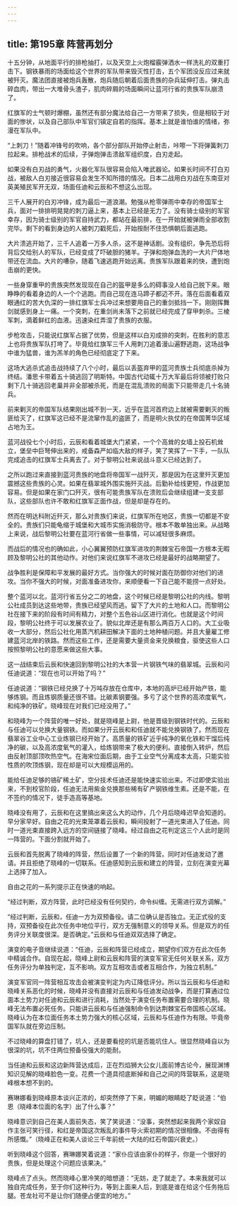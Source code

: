 ```yaml
---
---
---
```

title: 第195章 阵营再划分
---



十五分钟，从地面平行的排枪抽打，以及天空上火炮榴霰弹洒水一样洗礼的双重打击下。钢铁暴雨的场面给这个世界的军队带来毁灭性打击，五个军团没反应过来就被歼灭。魔法团直接被炮兵轰散，炮兵随后朝着后面贵族的杂兵延伸打击。弹丸击碎血肉，带出一大堆骨头渣子，肌肉碎屑的场面瞬间让蓝河行省的贵族军队崩溃了。

红旗军的士气顿时爆棚，虽然还有部分魔法给自己一方带来了损失，但是相较于对面的惨状，以及自己部队中军官们镇定自若的指挥。基本上就是谁怕谁的情绪，弥漫在军队中。

“上刺刀！”随着冲锋号的吹响，各个部分部队开始停止射击，咔嚓一下将弹簧刺刀拉起来。排枪战术的后续，子弹炮弹击溃敌军组织度，白刃走起。

如果没有白刃战的勇气，火器化军队很容易会陷入唯武器论。如果长时间不打白刃战，被敌人白刃接近很容易会发生不知所措的情况。日本二战用白刃战在东南亚对英美殖民军开无双，场面任迪和云辰和不想这么出现。

三千人展开的白刃冲锋，成为最后一道浪潮。勉强从枪零弹雨中幸存的帝国军士兵，面对一排排明晃晃的刺刀逼上来，基本上已经是无力了。没有骑士级别的军官幸存，因为骑士级别的军官自持武力，都站在最前排，在一开始就被弹雨全部收割完毕。剩下的看到身边的人被刺刀戳死后，开始按耐不住恐惧朝后面逃跑。

大片溃逃开始了，三千人追着一万多人杀，这不是神话剧。没有组织，争先恐后将背后交给别人的军队，已经变成了吓破胆的猪羊。子弹和炮弹血洗的一大片尸体地带还在流血。大片的嘈杂，随着飞速逃跑开始远离。贵族军队跟着来的快，遭到炮击崩的更快。

一些身穿重甲的贵族突然发现现在自己的盔甲是多么的碍事没人给自己脱下来。眼睁睁的看着身边的人一个个逃跑。而自己现在连马蹄子都迈不开。落在后面看着双眼通红的苦大仇深的一排红旗军士兵冲过来想要用自己的重剑抵挡一下。刚刚挥舞剑就感到身上一痛。一个突刺，在重剑尚未落下之前就已经完成了穿甲刺杀。三棱军刺，滴着鲜红的血液。迅速染红弄湿了贵族的衣服。

步枪攻击，只能说红旗军占据了优势，但是这样以白刃成排的突刺，在胜利的意志上也将贵族军队打垮了。毕竟给红旗军三千人用刺刀追着漫山遍野逃跑，这场战争中谁为猛兽，谁为羔羊的角色已经彻底定了下来。

这场大逃杀式追击战持续了八个小时，最后以丢盔弃甲的蓝河贵族士兵彻底杀掉为终结。潘思卡带着五十骑逃回了明斯特。中国古代动辄十万大军最后将领被打败只剩下几十骑逃回老巢并非全部被杀死，而是在混乱溃败的局面下只能带走几十名骑兵。

前来剿灭的帝国军队结果刚出城不到一天，近乎在蓝河首府边上就被需要剿灭的叛匪给灭了，红旗军这已经不是流窜作乱的盗匪了，而是明火执仗的在帝国菁华区域占地为王。

蓝河战役七个小时后，云辰和看着城堡大门紧紧，一个个高耸的女墙上投石机耸立，堡垒中巨弩伸出来的，戒备森严如临大敌的样子，笑了笑挥了一下手，一队队完成追击的红旗军士兵离去了。对于黎明公社来说战斗意义已经达到了。

之所以跑过来直接到蓝河贵族的地盘将帝国军一战歼灭，那是因为在这里歼灭更加震撼这些贵族的心灵。如果在翡翠城外围实施歼灭战。后勤补给线更短，作战更加容易。但是如果在家门口歼灭，很有可能贵族军队在溃败后会继续组建一支支部队，这些部队也许不敢和红旗军正面作战，但是却是存在的。

然而在明达科附近歼灭，那么对贵族们来说，红旗军所在地区，贵族一切都是不安全的。贵族们只能龟缩于城堡和大城市实施消极防守。根本不敢单独出来。从战略上来说，战后黎明公社要在蓝河行省做一些事情，可以减轻很多麻烦。

而战后的情况也的确如此，小心翼翼预防红旗军进攻的荆棘宝石帝国一方根本无暇顾及黎明公社的其他动作。对他们来说红旗军不进攻已经是最好的战略期望了。

战争胜利是保障和平发展的最好方式。当你强大的时候对面在防御你对他们的进攻。当你不强大的时候，对面准备进攻你，来顺便看一下自己能不能捞一点好处。

整个蓝河以北，蓝河行省五分之二的地盘，这个时候已经是黎明公社的内线。黎明公社成员到达这些地带，贵族已经望风而逃。留下了大片的土地和人口。而黎明公社在接下来的阶段有时间有精力，对整个五色谷山区进行消化。也就是这个时间段，黎明公社终于可以发展农业了。貌似北岸还是有那么两百万人口的。大工业吸收一大部分，然后公社化用蒸汽机耕田解决下面的土地种植问题。并且大量雇工修建蓝河北岸的铁路。然而这些工作，还是需要大量资金来兑换粮食，驱使这些人口按照黎明公社的意愿来做这些大事。

这一战结束后云辰和快速回到黎明公社的大本营一片钢铁气味的翡翠城。云辰和问任迪说道：“现在也可以开始了吗？”

任迪说道：“钢铁已经兑换了十万吨存放在仓库中，本地的高炉已经开始产铁，能够炼钢。而且炼钢质量还很不错。比碳素钢要强。多亏了这个世界的高浓度氧气，和纯净的铁矿。晓峰现在对我们已经没用了。”

和晓峰为一个阵营的唯一好处，就是晓峰是上尉，他是晋级到钢铁时代的。云辰和与任迪可以兑换大量钢铁。而如果分开云辰和和任迪就不能兑换钢铁了。然而现在翡翠谷工业中心工业炼钢已经开始了。高质量的铁矿近乎纯净的氧化铁和干馏后纯净的碳，以及高浓度氧气的灌入，给炼钢带来了极大的便利。直接倒入转炉，然后由反射顶部顶吹热空气。在海宋位面后期，由于工业空气分离成本太高，只能实验性质的吹顶炼钢，现在却是可以大规模运用的。

能给任迪足够的铬矿稀土矿，空分技术任迪还是能快速实验出来。不过即使实验出来，不到校官阶段，任迪无法用紫金兑换那些稀有矿产钢铁维生素。还是不能，在不签约的情况下，徒手造高等基地。

晓峰没有用了，云辰和在这里搞出来这么大的动作，几个月后晓峰迟早会知道的。早分家早好。自由之花的光束笼罩着云辰和，瞬间投射了一道光束进入了任迪。同时一道光束直接跨入远方的空间链接了晓峰。经过自由之花判定这三个人此时是同一阵营的。下面分割就开始了。

云辰和首先脱离了晓峰的阵营，然后设置了一个新的阵营。同时对任迪发动了邀请。并且拒绝了晓峰的一切联系。任迪感知到云辰和建立的阵营，立刻在演变光幕上选择了加入。

自由之花的一系列提示正在快速的响起。

“经过判断，双方阵营，此时已经没有任何契约，命令纠缠。无需进行双方调解。”

“经过判断，云辰和，任迪一方为双预备役。请二位确认是否独立。无正式役的支持，双预备役在此次任务中地位平行，双方无强制意义的领导关系。但是双方的任务评分关联度很深。是否确定。”云辰和与任迪双双选择了确定。

演变的电子音继续说道：“任迪，云辰和阵营已经成立，期望你们双方在此次任务中精诚合作。自现在起，晓峰上尉和云辰和阵营的演变军官无任何关联关系，双方任务评分为单独判定，互不影响。双方互相攻击或者互相合作，为独立机制。”

演变军官同一阵营相互攻击会被演变判定为内讧降低评分。所以当云辰和与任迪和晓峰关系恶化的时候，晓峰并没有直接对云辰和与任迪发动战争，而是打算通过位面本土势力对任迪和云辰和进行消耗，当然处于演变任务布置需要合理的机制。晓峰无法布置必死任务。只能讲云辰和与任迪强制命令到达荆棘宝石帝国核心区域。晓峰认为在本位面任务本土势力强大的核心区域，云辰和与任迪作为有限。毕竟帝国军队就在旁边压制。

不过晓峰的算盘打错了，坑人，还是要看挖的坑是否能坑住人。很显然晓峰自以为很深的坑，坑不住两位预备役强大的能耐。

当任迪和云辰和这边新阵营达成后，正在烈焰狮大公女儿面前博古论今，展现渊博知识见解的晓峰脸色一变。花费一个道具彻底断掉和自己之间的阵营联系，这是晓峰根本想不到的。

赛琳娜看到晓峰原本谈兴正浓的，却突然停了下来，明媚的眼睛眨了眨说道：“伯恩（晓峰本位面的名字）出了什么事？”

晓峰意识到自己在美人面前失态，笑了笑说道：“没事，突然想起来我两个家奴自作主张可笑行径，和红是帝国这次叛乱的事件导火索初期的情况很相像。不由得有所感慨。”（晓峰正在和美人谈论三千年前统一大陆的红石帝国兴衰史。）

听到晓峰这个回答，赛琳娜笑着说道：“家仆应该由家仆的样子，你是一个很好的贵族，但是处理这个问题应该果决。”

晓峰点了点头。然而晓峰心里冷笑的暗想道：“无妨，走了就走了。本来我就可以独自完成任务，至于你们这种行为，等到上面来人后，到底是谁在给这个任务拖后腿。苍龙社可不是让你们随便占便宜的地方。”